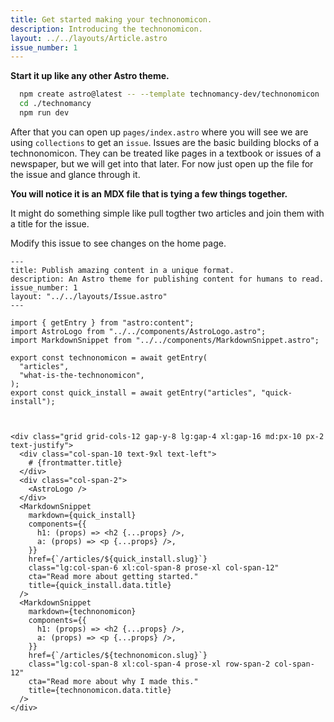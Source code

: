 ```yaml
---
title: Get started making your technonomicon.
description: Introducing the technonomicon.
layout: ../../layouts/Article.astro
issue_number: 1
---
```


**Start it up like any other Astro theme.**

```bash
  npm create astro@latest -- --template technomancy-dev/technonomicon
  cd ./technomancy
  npm run dev
```

After that you can open up `pages/index.astro` where you will see we are using `collections` to get an `issue`. Issues are the basic building blocks of a technonomicon. They can be treated like pages in a textbook or issues of a newspaper, but we will get into that later. For now just open up the file for the issue and glance through it.

**You will notice it is an MDX file that is tying a few things together.**

It might do something simple like pull togther two articles and join them with a title for the issue.

<More>
  Modify this issue to see changes on the home page.

  ```mdx
  ---
  title: Publish amazing content in a unique format.
  description: An Astro theme for publishing content for humans to read. 
  issue_number: 1
  layout: "../../layouts/Issue.astro"
  ---

  import { getEntry } from "astro:content";
  import AstroLogo from "../../components/AstroLogo.astro";
  import MarkdownSnippet from "../../components/MarkdownSnippet.astro";

  export const technonomicon = await getEntry(
    "articles",
    "what-is-the-technonomicon",
  );
  export const quick_install = await getEntry("articles", "quick-install");



  <div class="grid grid-cols-12 gap-y-8 lg:gap-4 xl:gap-16 md:px-10 px-2 text-justify">
    <div class="col-span-10 text-9xl text-left">
      # {frontmatter.title}
    </div>
    <div class="col-span-2">
      <AstroLogo />
    </div>
    <MarkdownSnippet
      markdown={quick_install}
      components={{    
        h1: (props) => <h2 {...props} />,
        a: (props) => <p {...props} />,
      }}
      href={`/articles/${quick_install.slug}`}
      class="lg:col-span-6 xl:col-span-8 prose-xl col-span-12"
      cta="Read more about getting started."
      title={quick_install.data.title}
    />
    <MarkdownSnippet
      markdown={technonomicon}
      components={{
        h1: (props) => <h2 {...props} />,
        a: (props) => <p {...props} />,
      }}
      href={`/articles/${technonomicon.slug}`}
      class="lg:col-span-8 xl:col-span-4 prose-xl row-span-2 col-span-12"
      cta="Read more about why I made this."
      title={technonomicon.data.title}
    />
  </div>
  ```
</More>
